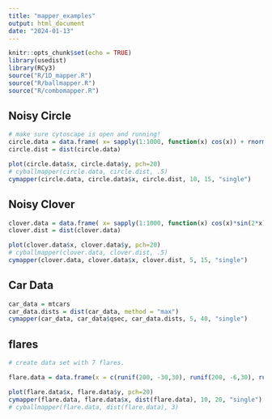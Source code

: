 ```yaml
---
title: "mapper_examples"
output: html_document
date: "2024-01-13"
---
```


```r
knitr::opts_chunk$set(echo = TRUE)
library(usedist)
library(RCy3)
source("R/1D_mapper.R")
source("R/ballmapper.R")
source("R/combomapper.R")
```

## Noisy Circle

```r
# make sure cytoscape is open and running!
circle.data = data.frame( x= sapply(1:1000, function(x) cos(x)) + rnorm(100, 500, .03), y = sapply(1:1000, function(x) sin(x)) + rnorm(100, 0, 0.03))
circle.dist = dist(circle.data)

plot(circle.data$x, circle.data$y, pch=20)
# cyballmapper(circle.data, circle.dist, .5)
cymapper(circle.data, circle.data$x, circle.dist, 10, 15, "single")
```

## Noisy Clover

```r
clover.data = data.frame( x= sapply(1:1000, function(x) cos(x)*sin(2*x)) + rnorm(100, 500, .03), y = sapply(1:1000, function(x) sin(2*x)*sin(x)) + rnorm(100, 0, 0.03))
clover.dist = dist(clover.data)

plot(clover.data$x, clover.data$y, pch=20)
# cyballmapper(clover.data, clover.dist, .5)
cymapper(clover.data, clover.data$x, clover.dist, 5, 15, "single")
```

## Car Data
```r
car_data = mtcars
car_data.dists = dist(car_data, method = "max")
cymapper(car_data, car_data$qsec, car_data.dists, 5, 40, "single")
```

## flares
```r
# create data set with 7 flares.

flare.data = data.frame(x = c(runif(200, -30,30), runif(200, -6,30), runif(200, -6,-5), runif(200, 5,6), runif(200, -6,6)), y = c(runif(200, 5,6), runif(200, -6,-5), runif(200, -20,20), runif(200, -20,20), runif(200, -6,6)))

plot(flare.data$x, flare.data$y, pch=20)
cymapper(flare.data, flare.data$x, dist(flare.data), 10, 20, "single")
# cyballmapper(flare.data, dist(flare.data), 3)
```

